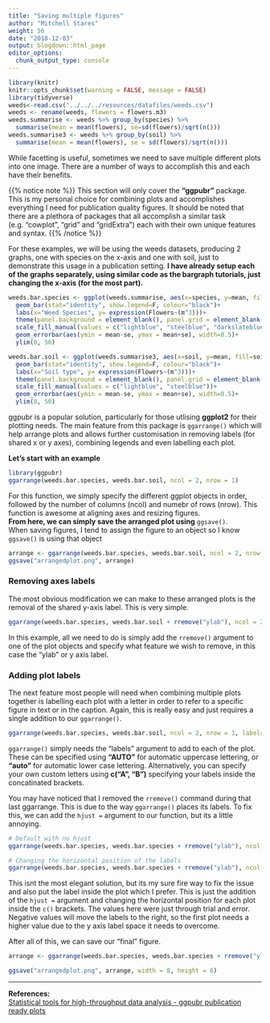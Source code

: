 ```yaml
---
title: "Saving multiple figures"
author: "Mitchell Stares"
weight: 56
date: "2018-12-03"
output: blogdown::html_page
editor_options:
  chunk_output_type: console
---
```

```r
library(knitr)
knitr::opts_chunk$set(warning = FALSE, message = FALSE)
library(tidyverse)
weeds<-read.csv("../../../resources/datafiles/weeds.csv")
weeds <- rename(weeds, flowers = flowers.m3)
weeds.summarise <- weeds %>% group_by(species) %>%
  summarise(mean = mean(flowers), se=sd(flowers)/sqrt(n()))
weeds.summarise3 <- weeds %>% group_by(soil) %>%
  summarise(mean = mean(flowers), se = sd(flowers)/sqrt(n()))
```

While facetting is useful, sometimes we need to save multiple different plots into one image. There are a number of ways to accomplish this and each have their benefits. 

{{% notice note %}}
This section will only cover the **"ggpubr"** package. This is my personal choice for combining plots and accomplishes everything I need for publication quality figures. It should be noted that there are a plethora of packages that all accomplish a similar task (e.g. "cowplot", "grid" and "gridExtra") each with their own unique features and syntax. 
{{% /notice %}}

For these examples, we will be using the weeds datasets, producing 2 graphs, one with species on the x-axis and one with soil, just to demonstrate this usage in a publication setting. **I have already setup each of the graphs separately, using similar code as the bargraph tutorials, just changing the x-axis (for the most part).**

```r
weeds.bar.species <- ggplot(weeds.summarise, aes(x=species, y=mean, fill=species))+
  geom_bar(stat="identity", show.legend=F, colour="black")+
  labs(x="Weed Species", y= expression(Flowers~(m^3)))+
  theme(panel.background = element_blank(), panel.grid = element_blank(), axis.line = element_line(colour = "black", size=1), axis.text = element_text(colour="lightsteelblue4", size=12), axis.title = element_text(colour="steelblue", size=14, face="bold"))+
  scale_fill_manual(values = c("lightblue", "steelblue", "darkslateblue"))+
  geom_errorbar(aes(ymin = mean-se, ymax = mean+se), width=0.5)+
  ylim(0, 50)

weeds.bar.soil <- ggplot(weeds.summarise3, aes(x=soil, y=mean, fill=soil))+
  geom_bar(stat="identity", show.legend=F, colour="black")+
  labs(x="Soil type", y= expression(Flowers~(m^3)))+
  theme(panel.background = element_blank(), panel.grid = element_blank(), axis.line = element_line(colour = "black", size=1), axis.text = element_text(colour="lightsteelblue4", size=12), axis.title = element_text(colour="steelblue", size=14, face="bold"))+
  scale_fill_manual(values = c("lightblue", "steelblue"))+
  geom_errorbar(aes(ymin = mean-se, ymax = mean+se), width=0.5)+
  ylim(0, 50)
```

ggpubr is a popular solution, particularly for those utlising **ggplot2** for their plotting needs. The main feature from this package is `ggarrange()` which will help arrange plots and allows further customisation in removing labels (for shared x or y axes), combining legends and even labelling each plot.  

**Let's start with an example**  

```r
library(ggpubr)
ggarrange(weeds.bar.species, weeds.bar.soil, ncol = 2, nrow = 1)
```

For this function, we simply specify the different ggplot objects in order, followed by the number of columns (ncol) and numebr of rows (nrow). This function is awesome at aligning axes and resizing figures.  
**From here, we can simply save the arranged plot using** `ggsave()`.  
When saving figures, I tend to assign the figure to an object so I know `ggsave()` is using that object

```r
arrange <- ggarrange(weeds.bar.species, weeds.bar.soil, ncol = 2, nrow = 1)
ggsave("arrangedplot.png", arrange)
```

### Removing axes labels  
The most obvious modification we can make to these arranged plots is the removal of the shared y-axis label. This is very simple.  
```r
ggarrange(weeds.bar.species, weeds.bar.soil + rremove("ylab"), ncol = 2, nrow = 1)
```

In this example, all we need to do is simply add the `rremove()` argument to one of the plot objects and specify what feature we wish to remove, in this case the "ylab" or y axis label. 

### Adding plot labels  
The next feature most people will need when combining multiple plots together is labelling each plot with a letter in order to refer to a specific figure in text or in the caption. Again, this is really easy and just requires a single addition to our `ggarrange()`.  

```r
ggarrange(weeds.bar.species, weeds.bar.soil, ncol = 2, nrow = 1, labels = "AUTO")
```

`ggarrange()` simply needs the "labels" argument to add to each of the plot. 
These can be specified using **"AUTO"** for automatic uppercase lettering, or **"auto"** for automatic lower case lettering. Alternatively, you can specify your own custom letters using **c("A", "B")** specifying your labels inside the concatinated brackets.  

You may have noticed that I removed the `rremove()` command during that last ggarrange. This is due to the way `ggarrange()` places its labels. To fix this, we can add the `hjust = ` argument to our function, but its a little annoying.  

```r
# Default with no hjust
ggarrange(weeds.bar.species, weeds.bar.species + rremove("ylab"), ncol = 2, nrow = 1, labels  = "AUTO") 

# Changing the horizontal position of the labels
ggarrange(weeds.bar.species, weeds.bar.species + rremove("ylab"), ncol = 2, nrow = 1, labels  = "AUTO", hjust = c(-5, -2.5))
```

This isnt the most elegant solution, but its my sure fire way to fix the issue and also put the label inside the plot which I prefer. This is just the addition of the `hjust = ` argument and changing the horizontal position for each plot inside the `c()` brackets. The values here were just through trial and error. Negative values will move the labels to the right, so the first plot needs a higher value due to the y axis label space it needs to overcome.  

After all of this, we can save our "final" figure.  

```r
arrange <- ggarrange(weeds.bar.species, weeds.bar.species + rremove("ylab"), ncol = 2, nrow = 1, labels  = "AUTO", hjust = c(-5, -2.5)) 

ggsave("arrangedplot.png", arrange, width = 8, height = 6)
```

---
**References:**  
[Statistical tools for high-throughput data analysis - ggpubr publication ready plots](http://www.sthda.com/english/articles/24-ggpubr-publication-ready-plots/81-ggplot2-easy-way-to-mix-multiple-graphs-on-the-same-page/)


